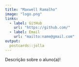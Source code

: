 ```yaml
---
title: "Maxwell Ramalho"
image: "logo.png"
links:
  - label: GitHub
    url: "https://github.com/"
  - label: Email
    url: "mailto:name@gmail.com"
output:
  postcards::jolla
---
```

 
Descrição sobre o aluno(a)!
